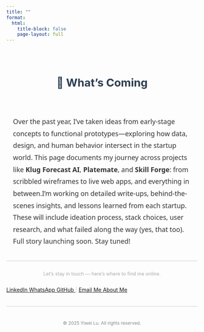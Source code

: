 ```yaml
---
title: ""
format:
  html:
    title-block: false
    page-layout: full
---
```


<style>
.page-intro {
  max-width: 800px;
  margin: 4em auto 2em;
  font-size: 1.1rem;
  line-height: 1.8;
  color: #333;
  font-family: 'Segoe UI', system-ui, sans-serif;
  padding: 0 1em;
}

.section-title {
  text-align: center;
  font-size: 1.8rem;
  font-weight: 700;
  margin-top: 3em;
  margin-bottom: 1em;
  color: #2c3e50;
}

.under-dev {
  display: flex;
  align-items: center;
  justify-content: center;
  height: 40vh;
  text-align: center;
  font-size: 1.3rem;
  font-weight: 500;
  font-family: 'Segoe UI', system-ui, sans-serif;
  color: #666;
  opacity: 0.85;
  letter-spacing: 0.5px;
}
</style>

<div class="section-title">🚀 What’s Coming</div>

<div class="page-intro">
  Over the past year, I’ve taken ideas from early-stage concepts to functional prototypes—exploring how data, design, and human behavior intersect in the startup world.
  This page documents my journey across projects like <strong>Klug Forecast AI</strong>, <strong>Platemate</strong>, and <strong>Skill Forge</strong>:
  from scribbled wireframes to live web apps, and everything in between.I’m working on detailed write-ups, behind-the-scenes insights, and lessons learned from each startup. These    will include ideation process, stack choices, user research,
  and what failed along the way (yes, that too). Full story launching soon. Stay tuned!
</div>


<div aria-hidden="true" style="border-top: 1px solid #ccc; margin: 1.5em 0;"></div>

<p style="text-align: center; color: #aaa; font-size: 0.9em; margin-top: 2em;">
  Let’s stay in touch — here’s where to find me online.
</p>

<div class="connect-container" style="display: flex; flex-wrap: wrap; gap: 1em; align-items: center;">
  <a href="https://www.linkedin.com/in/yiwei-lu78" class="btn" target="_blank">
    <i class="bi bi-linkedin"></i> LinkedIn
  </a>
  <a href="https://wa.me/6266736276" class="btn" target="_blank">
    <i class="bi bi-whatsapp"></i> WhatsApp
  </a>
  <a href="https://github.com/lywww88" class="btn" target="_blank">
    <i class="bi bi-github"></i> GitHub
  </a>
  <span style="color: #ccc;">|</span>
  <a href="mailto:yiweilu36@uci.edu" class="btn">
    <i class="bi bi-envelope"></i> Email Me
  </a>
  <a href="https://lywww88.github.io/about.html" class="btn">
    <i class="bi bi-person-circle"></i> About Me
  </a>
</div>

<div aria-hidden="true" style="border-top: 1px solid #ccc; margin: 1.5em 0;"></div>

<p style="text-align: center; color: #888; font-size: 0.85em; margin-top: 3em;">
  © 2025 Yiwei Lu. All rights reserved.
</p>
